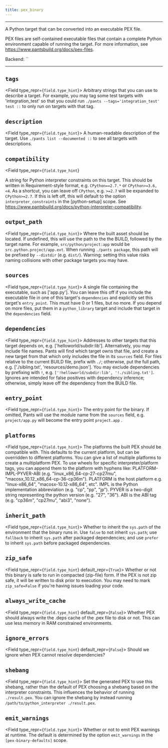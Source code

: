 ```yaml
---
title: pex_binary
---
```



---

A Python target that can be converted into an executable PEX file.

PEX files are self-contained executable files that contain a complete Python environment capable
of running the target. For more information, see https://www.pantsbuild.org/docs/pex-files.

Backend: <span className="color--primary">``</span>

---

<span className={styles.options}>

## `tags`

<Field type_repr={`field.type_hint`}>
  Arbitrary strings that you can use to describe a target. For example, you may
  tag some test targets with &#x27;integration_test&#x27; so that you could run
  `./pants --tags='integration_test' test ::` to only run on targets with that
  tag.
</Field>

## `description`

<Field type_repr={`field.type_hint`}>
  A human-readable description of the target. Use `./pants list --documented ::`
  to see all targets with descriptions.
</Field>

## `compatibility`

<Field
    type_repr={`field.type_hint`}
>

A string for Python interpreter constraints on this target. This should be written in Requirement-style format, e.g. `CPython==2.7.*` or `CPython>=3.6,<4`. As a shortcut, you can leave off `CPython`, e.g. `>=2.7` will be expanded to `CPython>=2.7`. If this is left off, this will default to the option `interpreter_constraints` in the [python-setup] scope. See https://www.pantsbuild.org/docs/python-interpreter-compatibility.

</Field>

## `output_path`

<Field type_repr={`field.type_hint`}>
  Where the built asset should be located. If undefined, this will use the path
  to the the BUILD, followed by the target name. For example,
  `src/python/project:app` would be `src.python.project/app.ext`. When running
  `./pants package`, this path will be prefixed by `--distdir` (e.g. `dist/`).
  Warning: setting this value risks naming collisions with other package targets
  you may have.
</Field>

## `sources`

<Field type_repr={`field.type_hint`}>
  A single file containing the executable, such as [&#x27;app.py&#x27;]. You can
  leave this off if you include the executable file in one of this target&#x27;s
  `dependencies` and explicitly set this target&#x27;s `entry_point`. This must
  have 0 or 1 files, but no more. If you depend on more files, put them in a
  `python_library` target and include that target in the `dependencies` field.
</Field>

## `dependencies`

<Field type_repr={`field.type_hint`}>
  Addresses to other targets that this target depends on, e.g.
  [&#x27;helloworld/subdir:lib&#x27;]. Alternatively, you may include file
  names. Pants will find which target owns that file, and create a new target
  from that which only includes the file in its `sources` field. For files
  relative to the current BUILD file, prefix with `./`; otherwise, put the full
  path, e.g. [&#x27;./sibling.txt&#x27;, &#x27;resources/demo.json&#x27;]. You
  may exclude dependencies by prefixing with `!`, e.g.
  `['!helloworld/subdir:lib', '!./sibling.txt']`. Ignores are intended for false
  positives with dependency inference; otherwise, simply leave off the
  dependency from the BUILD file.
</Field>

## `entry_point`

<Field type_repr={`field.type_hint`}>
  The entry point for the binary. If omitted, Pants will use the module name
  from the `sources` field, e.g. `project/app.py` will become the entry point
  `project.app` .
</Field>

## `platforms`

<Field type_repr={`field.type_hint`}>
  The platforms the built PEX should be compatible with. This defaults to the
  current platform, but can be overridden to different platforms. You can give a
  list of multiple platforms to create a multiplatform PEX. To use wheels for
  specific interpreter/platform tags, you can append them to the platform with
  hyphens like: PLATFORM-IMPL-PYVER-ABI (e.g.
  &quot;linux_x86_64-cp-27-cp27mu&quot;,
  &quot;macosx_10.12_x86_64-cp-36-cp36m&quot;). PLATFORM is the host platform
  e.g. &quot;linux-x86_64&quot;, &quot;macosx-10.12-x86_64&quot;, etc&quot;.
  IMPL is the Python implementation abbreviation (e.g. &quot;cp&quot;,
  &quot;pp&quot;, &quot;jp&quot;). PYVER is a two-digit string representing the
  python version (e.g. &quot;27&quot;, &quot;36&quot;). ABI is the ABI tag (e.g.
  &quot;cp36m&quot;, &quot;cp27mu&quot;, &quot;abi3&quot;, &quot;none&quot;).
</Field>

## `inherit_path`

<Field type_repr={`field.type_hint`}>
  Whether to inherit the `sys.path` of the environment that the binary runs in.
  Use `false` to not inherit `sys.path`; use `fallback` to inherit `sys.path`
  after packaged dependencies; and use `prefer` to inherit `sys.path` before
  packaged dependencies.
</Field>

## `zip_safe`

<Field type_repr={`field.type_hint`} default_repr={`True`}>
  Whether or not this binary is safe to run in compacted (zip-file) form. If the
  PEX is not zip safe, it will be written to disk prior to execution. You may
  need to mark `zip_safe=False` if you&#x27;re having issues loading your code.
</Field>

## `always_write_cache`

<Field type_repr={`field.type_hint`} default_repr={`False`}>
  Whether PEX should always write the .deps cache of the .pex file to disk or
  not. This can use less memory in RAM constrained environments.
</Field>

## `ignore_errors`

<Field type_repr={`field.type_hint`} default_repr={`False`}>
  Should we ignore when PEX cannot resolve dependencies?
</Field>

## `shebang`

<Field type_repr={`field.type_hint`}>
  Set the generated PEX to use this shebang, rather than the default of PEX
  choosing a shebang based on the interpreter constraints. This influences the
  behavior of running `./result.pex`. You can ignore the shebang by instead
  running `/path/to/python_interpreter ./result.pex`.
</Field>

## `emit_warnings`

<Field type_repr={`field.type_hint`}>
  Whether or not to emit PEX warnings at runtime. The default is determined by
  the option `emit_warnings` in the `[pex-binary-defaults]` scope.
</Field>

</span>
